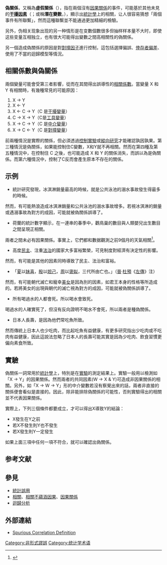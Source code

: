'''偽關係'''，又稱為'''虛假關係'''（{{lang-en|Spurious relationship}}），指在兩個沒有[[因果關係|因果關係]]的事件，可能基於其他未見的'''[[干擾因素|干擾因素]]'''（{{lang-en|confounding factor}}；或稱'''潛在變數'''，{{lang-en|lurking variable}}），顯示出[[統計學|統計學]]上的相關，让人很容易猜想「兩個事件有所聯繫」，然而這種聯繫並不能通過更加精細的檢驗。

另外，伪相关现象出现的另一种情形是在变數個數很多但抽样样本量不大时，即使这些变量互相独立，也有很大可能得出變數之間高相關性的偽關係。

另一個造成偽關係的原因是對[[對撞因子|對撞因子]]進行控制，這包括選擇偏誤、[[倖存者偏差|倖存者偏差]]、使用了不當的迴歸模型等情況。

== 相關係數與偽關係 ==
兩個變量可能會受第三者影響，從而在其間得出誤導性的[[相關係數|相關係數]]。當變量 X 和 Y 有相關時，有幾種常見的可能原因：
# X → Y
# X ← Y
# X ← C → Y（C 是[[干擾變量|干擾變量]]）
# C → X → Y（C是[[工具變量|工具變量]]）
# X → C → Y（C 是[[中介變量|中介變量]]）
# X → C ← Y（C 是[[對撞變量|對撞變量]]）

前兩種情況是實際的關係，但必須透過[[控制實驗|控制實驗]]或[[縱向研究|縱向研究]]才能確認孰因孰果。第三種情況是偽關係，如果能控制住C變數，X和Y就不再相關。然而在第四種及第五種情況中，在控制住 C 之後，也可能造成 X 和 Y 的關係消失，而誤以為是偽關係。而第六種情況中，控制了C反而會產生原本不存在的關係。

== 示例 ==
{{exampleH|例一}}
*統計研究發現，冰淇淋銷量最高的時候，就是公共泳池的溺水事故發生得最多的時候。
{{exampleF}}
然而，有可能熱浪造成冰淇淋銷量和公共泳池的溺水事故增多。若視冰淇淋的銷量或遇溺事故為對方的成因，可能就被偽關係誤導了。
{{exampleH|例二}}
*荷蘭的統計數字顯示，在一連串的春季中，鸛鳥巢的數目與人類嬰兒出生數目之間呈現正相關。
{{exampleF}}
兩者之間未必有因果關係。事實上，它們都和數据觀測之前9個月的天氣相關<ref>{{cite book |editor = Roger Sapsford, Victor Jupp |title = Data Collection and Analysis |publisher = Sage |year = 2006 |isbn = 0-7619-4362-5 }}</ref>。
{{exampleH|例三}}
*高度[[民主|民主]]、注重[[法治|法治]]的國家大多富裕繁榮，可見制度對經濟有決定性的影響。
{{exampleF}}
然而，有可能是其他的因素同時導致了民主、法治和富裕。
{{exampleH|例四}}
*「[[夏朝|夏]]以[[妹喜|妹喜]]，[[商朝|殷]]以[[妲己|妲己]]，[[周朝|周]]以[[褒姒|褒姒]]，三代所由亡也。」（[[晉|晉]]‧[[杜預|杜預]]《[[左傳|左傳]]》注）
{{exampleF}}
然而，有可能朝代滅亡和寵幸[[美女|美女]]是因為別的因素，如君王本身的性格等所造成的。若將美女的出現與朝代的滅亡視為對方的成因，可能就被偽關係誤導了。
{{exampleH|例五}}
*所有喝過水的人都會死。所以喝水會致死。
{{exampleF}}
喝過水的人確實死了，但沒有反向證明不喝水不會死，所以兩者是種偽關係。
{{exampleH|例六}}
*日本人長壽，是因為他們常吃魚所致。
{{exampleF}}
然而傳統上日本人也少吃肉，而比起吃魚有益健康，有更多研究指出少吃肉或不吃肉有益健康，因此這說法忽略了日本人的長壽可能其實是因為少吃肉、飲食習慣更偏向素食所致。

== 實驗 ==
偽關係一詞常用於[[統計學|統計學]]上，特別是在[[實驗|實驗]]的測定結果上。實驗一般用以檢測如「X → Y」的因果關係。然而兩者的共同因素(W → X & Y)可造成非因果關係的相關。另外，如「X → W → Y」形的中介變數若沒有察覺出來的話，兩者非直接的關係便會看似是直接的。因此，除非能排除偽關係的可能性，否則實驗得出的相關並不代表因果關係。

實際上，下列三個條件都要成立，才可以得出X導致Y的結論：

*X發生在Y之前
*若X不發生則Y也不發生
*若X發生則Y一定發生

如果上面三項中任何一項不符合，就可以確認出偽關係。<!-- 
//意義不明
//論點是 "他導致對方死亡" ? 
//不就是 X → W → Y ?
至於間接的因果關係，則不需要上列的第三項條件。例如，手槍決鬥中，兩個男人面對面，向對方開火。若其中一人擊中對方，而對方死亡，則可以推斷出他導致對方死亡。但是，若醫生把受傷的男人救回（不符合第三項條件），這沒有把因果關係終止，而只終止了直接的因果關係。由於開火X而導致身體受傷W，從而導致死亡Y。因為醫生的救治，終止了從W至Y的關係。
-->

== 参考文献 ==
{{Reflist}}

== 參見 ==
* [[統計誤用|統計誤用]]
* [[相關_(概率論)|相關]]、[[相關不蘊涵因果|相關不蘊涵因果]]、[[因果關係|因果關係]]
* [[迴歸分析|迴歸分析]]

== 外部連結 ==
* {{en}}[https://www.investopedia.com/terms/s/spurious_correlation.asp Spurious Correlation Definition]{{Wayback|url=https://www.investopedia.com/terms/s/spurious_correlation.asp|date=20220209193351}}

{{批判性思考}}

[[Category:非形式謬誤|Category:非形式謬誤]]
[[Category:统计学术语|Category:统计学术语]]